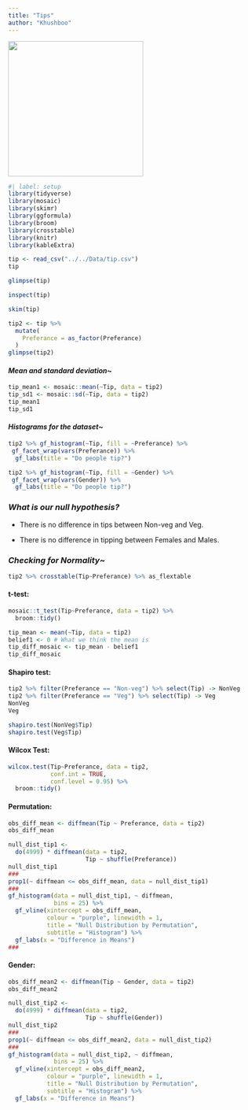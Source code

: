 ```yaml
---
title: "Tips"
author: "Khushboo"
---
```


![](images/TIPS_B2C_Generic-Page_Why-Tips_v1-06.22_0%20(1).webp){width="275"}

```r
#| label: setup
library(tidyverse)
library(mosaic)
library(skimr)
library(ggformula)
library(broom)
library(crosstable)
library(knitr)
library(kableExtra)
```

```r
tip <- read_csv("../../Data/tip.csv")
tip
```

```r
glimpse(tip)
```

```r
inspect(tip)
```

```r
skim(tip)
```

```r
tip2 <- tip %>% 
  mutate(
    Preferance = as_factor(Preferance)
  )
glimpse(tip2)
```

#### *Mean and standard deviation*\~

```r
tip_mean1 <- mosaic::mean(~Tip, data = tip2)
tip_sd1 <- mosaic::sd(~Tip, data = tip2)
tip_mean1
tip_sd1
```

#### *Histograms for the dataset*\~

```r
tip2 %>% gf_histogram(~Tip, fill = ~Preferance) %>% 
 gf_facet_wrap(vars(Preferance)) %>% 
  gf_labs(title = "Do people tip?")
```

```r
tip2 %>% gf_histogram(~Tip, fill = ~Gender) %>% 
 gf_facet_wrap(vars(Gender)) %>% 
  gf_labs(title = "Do people tip?")
```

### *What is our null hypothesis?*

-   There is no difference in tips between Non-veg and Veg.

-   There is no difference in tipping between Females and Males.

### *Checking for Normality*\~

```r
tip2 %>% crosstable(Tip~Preferance) %>% as_flextable
```

#### t-test:

```r
mosaic::t_test(Tip~Preferance, data = tip2) %>% 
  broom::tidy()
```

```r
tip_mean <- mean(~Tip, data = tip2)
belief1 <- 0 # What we think the mean is
tip_diff_mosaic <- tip_mean - belief1
tip_diff_mosaic
```

#### Shapiro test:

```r
tip2 %>% filter(Preferance == "Non-veg") %>% select(Tip) -> NonVeg
tip2 %>% filter(Preferance == "Veg") %>% select(Tip) -> Veg
NonVeg
Veg
```

```r
shapiro.test(NonVeg$Tip)
shapiro.test(Veg$Tip)
```

#### Wilcox Test:

```r
wilcox.test(Tip~Preferance, data = tip2,
            conf.int = TRUE,
            conf.level = 0.95) %>% 
  broom::tidy()
```

#### Permutation:

```r
obs_diff_mean <- diffmean(Tip ~ Preferance, data = tip2) 
obs_diff_mean
```

```r
null_dist_tip1 <- 
  do(4999) * diffmean(data = tip2, 
                      Tip ~ shuffle(Preferance))
null_dist_tip1
###
prop1(~ diffmean <= obs_diff_mean, data = null_dist_tip1)
###
gf_histogram(data = null_dist_tip1, ~ diffmean, 
             bins = 25) %>%
  gf_vline(xintercept = obs_diff_mean, 
           colour = "purple", linewidth = 1,
           title = "Null Distribution by Permutation", 
           subtitle = "Histogram") %>% 
  gf_labs(x = "Difference in Means")
###
```

#### Gender:

```r
obs_diff_mean2 <- diffmean(Tip ~ Gender, data = tip2) 
obs_diff_mean2
```

```r
null_dist_tip2 <- 
  do(4999) * diffmean(data = tip2, 
                      Tip ~ shuffle(Gender))
null_dist_tip2
###
prop1(~ diffmean <= obs_diff_mean2, data = null_dist_tip2)
###
gf_histogram(data = null_dist_tip2, ~ diffmean, 
             bins = 25) %>%
  gf_vline(xintercept = obs_diff_mean2, 
           colour = "purple", linewidth = 1,
           title = "Null Distribution by Permutation", 
           subtitle = "Histogram") %>% 
  gf_labs(x = "Difference in Means")
```
